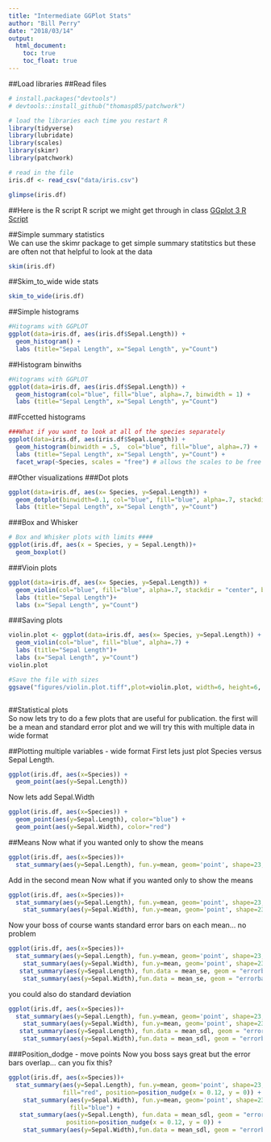 ```yaml
---
title: "Intermediate GGPlot Stats"
author: "Bill Perry"
date: "2018/03/14"
output:
  html_document:
    toc: true
    toc_float: true
---
```


##Load libraries
##Read files
```r

# install.packages("devtools")
# devtools::install_github("thomasp85/patchwork")

# load the libraries each time you restart R
library(tidyverse)
library(lubridate)
library(scales)
library(skimr)
library(patchwork)

# read in the file
iris.df <- read_csv("data/iris.csv")

glimpse(iris.df)
```

##Here is the R script
R script we might get through in class
[GGplot 3 R Script](https://wlperry.github.io/2018_stats/03_ggplot_stats.R)    


##Simple summary statistics     
We can use the skimr package to get simple summary statitstics but these are often not that helpful to look at the data

```r
skim(iris.df)
```

##Skim_to_wide wide stats
```r
skim_to_wide(iris.df)
```



##Simple histograms

```r
#Hitograms with GGPLOT
ggplot(data=iris.df, aes(iris.df$Sepal.Length)) + 
  geom_histogram() +
  labs (title="Sepal Length", x="Sepal Length", y="Count")
```


##Histogram binwiths
```r
#Hitograms with GGPLOT
ggplot(data=iris.df, aes(iris.df$Sepal.Length)) + 
  geom_histogram(col="blue", fill="blue", alpha=.7, binwidth = 1) +
  labs (title="Sepal Length", x="Sepal Length", y="Count")
```

##Fccetted histograms
```r
###What if you want to look at all of the species separately
ggplot(data=iris.df, aes(iris.df$Sepal.Length)) + 
  geom_histogram(binwidth = .5,  col="blue", fill="blue", alpha=.7) +
  labs (title="Sepal Length", x="Sepal Length", y="Count") + 
  facet_wrap(~Species, scales = "free") # allows the scales to be free and you can comment this out to see what happens

```

##Other visualizations
###Dot plots


```r
ggplot(data=iris.df, aes(x= Species, y=Sepal.Length)) + 
  geom_dotplot(binwidth=0.1, col="blue", fill="blue", alpha=.7, stackdir = "center", binaxis = "y") +
  labs (title="Sepal Length", x="Sepal Length", y="Count") 
```

###Box and Whisker
```r
# Box and Whisker plots with limits ####
ggplot(iris.df, aes(x = Species, y = Sepal.Length))+
  geom_boxplot() 
```

###Vioin plots
```r
ggplot(data=iris.df, aes(x= Species, y=Sepal.Length)) + 
  geom_violin(col="blue", fill="blue", alpha=.7, stackdir = "center", binaxis = "y") +
  labs (title="Sepal Length")+
  labs (x="Sepal Length", y="Count") 
```

###Saving plots 
```r

violin.plot <- ggplot(data=iris.df, aes(x= Species, y=Sepal.Length)) + 
  geom_violin(col="blue", fill="blue", alpha=.7) +
  labs (title="Sepal Length")+
  labs (x="Sepal Length", y="Count") 
violin.plot

#Save the file with sizes
ggsave("figures/violin.plot.tiff",plot=violin.plot, width=6, height=6, dpi = 300)



```

##Statistical plots     
So now lets try to do a few plots that are useful for publication. the first will be a mean and standard error plot and we will try this with multiple data in wide format

##Plotting multiple variables - wide format
First lets just plot Species versus Sepal Length.
```r
ggplot(iris.df, aes(x=Species)) +
  geom_point(aes(y=Sepal.Length))
```

Now lets add Sepal.Width
```r
ggplot(iris.df, aes(x=Species)) +
  geom_point(aes(y=Sepal.Length), color="blue") +
  geom_point(aes(y=Sepal.Width), color="red")
```

##Means
Now what if you wanted only to show the means
```r
ggplot(iris.df, aes(x=Species))+
  stat_summary(aes(y=Sepal.Length), fun.y=mean, geom='point', shape=23, size=3, color="red", fill="red") 
```

Add in the second mean
Now what if you wanted only to show the means
```r
ggplot(iris.df, aes(x=Species))+
  stat_summary(aes(y=Sepal.Length), fun.y=mean, geom='point', shape=23, size=3, color="red", fill="red") +
    stat_summary(aes(y=Sepal.Width), fun.y=mean, geom='point', shape=23, size=3, color="red", fill="blue") 
```

Now your boss of course wants standard error bars on each mean... no problem

```r
ggplot(iris.df, aes(x=Species))+
  stat_summary(aes(y=Sepal.Length), fun.y=mean, geom='point', shape=23, size=3, color="red", fill="red") +
    stat_summary(aes(y=Sepal.Width), fun.y=mean, geom='point', shape=23, size=3, color="blue", fill="blue") +
   stat_summary(aes(y=Sepal.Length), fun.data = mean_se, geom = "errorbar", color="red", width=.1) +
    stat_summary(aes(y=Sepal.Width),fun.data = mean_se, geom = "errorbar", color="blue", width=.1) 

```

you could also do standard deviation
```r
ggplot(iris.df, aes(x=Species))+
  stat_summary(aes(y=Sepal.Length), fun.y=mean, geom='point', shape=23, size=3, color="red", fill="red") +
    stat_summary(aes(y=Sepal.Width), fun.y=mean, geom='point', shape=23, size=3, color="blue", fill="blue") +
   stat_summary(aes(y=Sepal.Length), fun.data = mean_sdl, geom = "errorbar", color="red", width=.1) +
    stat_summary(aes(y=Sepal.Width),fun.data = mean_sdl, geom = "errorbar", color="blue", width=.1) 

```

###Position_dodge - move points
Now you boss says great but the error bars overlap... can you fix this?

```r
ggplot(iris.df, aes(x=Species))+
  stat_summary(aes(y=Sepal.Length), fun.y=mean, geom='point', shape=23, size=3, color="red", 
               fill="red", position=position_nudge(x = 0.12, y = 0)) +
    stat_summary(aes(y=Sepal.Width), fun.y=mean, geom='point', shape=23, size=3, color="blue", 
                 fill="blue") +
   stat_summary(aes(y=Sepal.Length), fun.data = mean_sdl, geom = "errorbar", color="red", width=0.1,
                position=position_nudge(x = 0.12, y = 0)) +
    stat_summary(aes(y=Sepal.Width),fun.data = mean_sdl, geom = "errorbar", color="blue", width=0.1) 

```








<script>
  (function(i,s,o,g,r,a,m){i['GoogleAnalyticsObject']=r;i[r]=i[r]||function(){
  (i[r].q=i[r].q||[]).push(arguments)},i[r].l=1*new Date();a=s.createElement(o),
  m=s.getElementsByTagName(o)[0];a.async=1;a.src=g;m.parentNode.insertBefore(a,m)
  })(window,document,'script','https://www.google-analytics.com/analytics.js','ga');

  ga('create', 'UA-88373117-2', 'auto');
  ga('send', 'pageview');

</script>